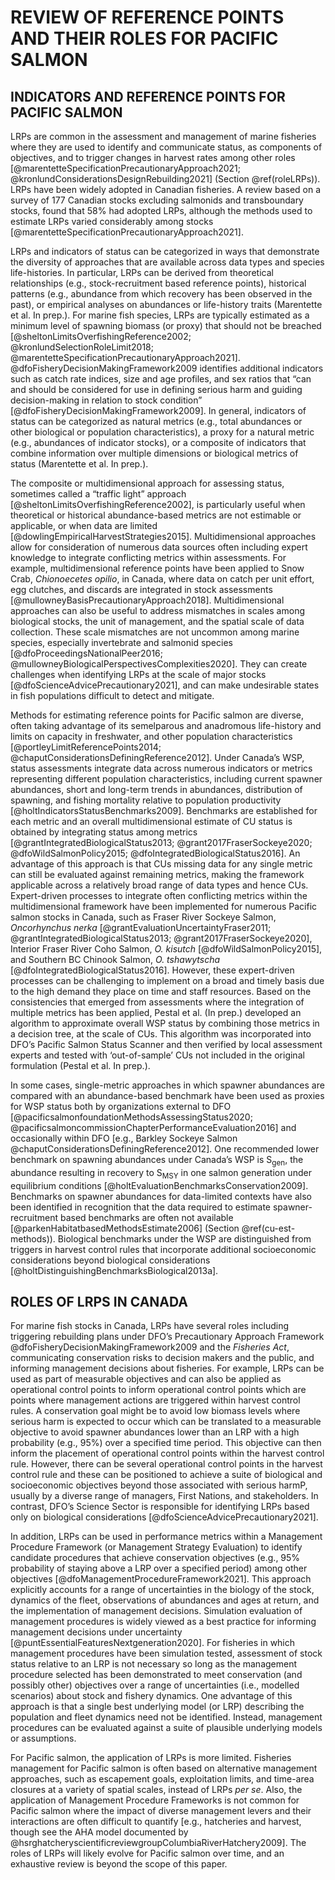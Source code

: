 
# REVIEW OF REFERENCE POINTS AND THEIR ROLES FOR PACIFIC SALMON {#review}

## INDICATORS AND REFERENCE POINTS FOR PACIFIC SALMON

\begin{tcolorbox}[sharp corners, boxrule=0.2mm]
\subsection*{Key Points:}
\begin{itemize}
\item LRPs have been widely adopted in Canadian fisheries.
\item LRPs can be categorized into those derived from theoretical relationships, historical patterns, or empirical analyses. Also, LRPs can be identified along a variety of indicators, and those indicators can be categorized as natural metrics, proxies for natural metrics, or composites of metrics.
\item Under Canada's WSP, a composite of metrics ('multidimensional approach') are used in stock assessments, including metrics on current spawner abundances, short and long-term trends in abundances, and the distribution of spawning, among others.
\item DFO has implemented the multidimensional approach for salmon assessments within the Pacific Salmon Status Scanner tool.
\item In some cases, single-metric approaches in which spawner abundances are compared with an abundance-based benchmark have been used as proxies for status.
\end{itemize}
\end{tcolorbox}


<!--KH: 

I suggest re-wording the above bullet "DFO has implemented the multidimensional approach for salmon assessments within the Pacific Salmon Status Scanner tool"
With
"DFO has recently developed the Pacific Salmon Status Scanner tool to rapidly approximate the multidimensional approach for salmon assessments"

This change is because I think 'implemented' is too strong of a word at this point.


Also - I think you could simplify kep point 2 by removing the first sentence: "LRPs can be categorized into those derived from theoretical relationships, historical patterns, or empirical analyses."  While it makes sense to include this classification in this section, we don't come back to it again, so it would be ok if readers didn't know of this.

-->

LRPs are common in the assessment and management of marine fisheries where they are used to identify and communicate status, as components of objectives, and to trigger changes in harvest rates among other roles
[@marentetteSpecificationPrecautionaryApproach2021; @kronlundConsiderationsDesignRebuilding2021] (Section \@ref(roleLRPs)). <!--Reviews of the application of reference points and harvest control rules can be found in @kvamsdalHarvestControlRules2016,  @puntHarvestControlRules2010, and @dowlingEmpiricalHarvestStrategies2015 (the latter for data-poor fisheries). --><!--@sheltonLimitsOverfishingReference2002 provided an overview of the implementation of the precautionary approach and LRPs before the publication of DFO's Precautionary Approach Framework in 2009. They highlight that, at that point in time, there was limited evidence of the implementation of the precautionary approach in Canadian fisheries. In contrast, 12 years after the publication of DFO's Precautionary Approach Framework, a review by--> LRPs have been widely adopted in Canadian fisheries. A review based on a survey of 177 Canadian stocks excluding salmonids and transboundary stocks, found that 58% had adopted LRPs, although the methods used to estimate LRPs varied considerably among stocks [@marentetteSpecificationPrecautionaryApproach2021]. <!--@kronlundConsiderationsDesignRebuilding2021 also reviewed the use and definition of LRPs in the context of Canadian and international policy. They highlight the importance of embedding LRPs into management objectives with associated tolerance (probability) statements, e.g., "stock status should be maintained above the LRP 90% of the time", as the tolerance statement is required to render the LRP operational. Diagnosing where serious harm is occurring is a pervasive challenge when identifying LRPs, as is addressing the impacts of non-stationarity in underlying biological processes such as natural mortality [@kronlundConsiderationsDesignRebuilding2021].-->

LRPs and indicators of status can be categorized in ways that demonstrate the diversity of approaches that are available across data types and species life-histories. In particular, LRPs can be derived from theoretical relationships (e.g., stock-recruitment based  reference points), historical patterns (e.g., abundance from which recovery has been observed in the past), or empirical analyses on abundances or life-history traits (Marentette et al. In prep.). For marine fish species, LRPs are typically estimated as a minimum level of spawning biomass (or proxy) that should not be breached [@sheltonLimitsOverfishingReference2002; @kronlundSelectionRoleLimit2018; @marentetteSpecificationPrecautionaryApproach2021].  @dfoFisheryDecisionMakingFramework2009 identifies additional indicators such as catch rate indices, size and age profiles, and sex ratios that "can and should be considered for use in defining serious harm and guiding decision-making in relation to stock condition” [@dfoFisheryDecisionMakingFramework2009].  In general, indicators of status can be categorized as natural metrics (e.g., total abundances or other biological or population characteristics), a proxy for a natural metric (e.g., abundances of indicator stocks), or a composite of indicators that combine information over multiple dimensions or biological metrics of status (Marentette et al. In prep.).  


The composite or multidimensional approach for assessing status, sometimes called a "traffic light" approach [@sheltonLimitsOverfishingReference2002], is particularly useful when theoretical or historical abundance-based metrics are not estimable or applicable, or when data are limited [@dowlingEmpiricalHarvestStrategies2015]. Multidimensional approaches allow for consideration of numerous data sources often including expert knowledge to integrate conflicting metrics within assessments. For example, multidimensional reference points have been applied to Snow Crab, *Chionoecetes opilio*, in Canada, where data on catch per unit effort, egg clutches, and discards are integrated in stock assessments [@mullowneyBasisPrecautionaryApproach2018]. Multidimensional approaches can also be useful to address mismatches in scales among biological stocks, the unit of management, and the spatial scale of data collection. These scale mismatches are not uncommon among marine species, especially invertebrate and salmonid species [@dfoProceedingsNationalPeer2016; @mullowneyBiologicalPerspectivesComplexities2020]. They can create challenges when identifying LRPs at the scale of major stocks [@dfoScienceAdvicePrecautionary2021], and can make undesirable states in fish populations difficult to detect and mitigate.  <!--CH: I couldn't find any reference for American Lobster- i.e., Adam Cook's ppt from TESA workshop-->

<!--CH: in next round, add "Review of Precautionary Approach Reference Points for a Variety of Fisheries Resources in the Maritimes Region". See Carrie's LRP Notes Word file. Dec. 17. 2021--> 


<!--KH: I think more context is needed for the above statement "Multidimensional approaches can also be useful to address mismatches in scales among biological stocks, the unit of management, and the spatial scale of data collection."  Can an example be given?  I could see how it would apply if the 'composite' of indicators was based on multiple indicators from different spatial scales, and all indicators needed to be above some specific level for the SMU to be 'above the LRP (i.e. our Proportional LRP). Is this what you were meaning?  This is different from how we use 'multidimensional' when talking about WSP.  In this case, all indicators are for the same spatial scale; they just use different characteristics.
-->

Methods for estimating reference points for Pacific salmon are diverse, often taking advantage of its semelparous and anadromous life-history and limits on capacity in freshwater, and other population characteristics [@portleyLimitReferencePoints2014; @chaputConsiderationsDefiningReference2012]. Under Canada's WSP, status assessments integrate data across numerous indicators or metrics representing different population characteristics, including current spawner abundances, short and long-term trends in abundances, distribution of spawning, and fishing mortality relative to population productivity [@holtIndicatorsStatusBenchmarks2009]. Benchmarks are established for each metric and an overall multidimensional estimate of CU status is obtained by integrating status among metrics [@grantIntegratedBiologicalStatus2013; @grant2017FraserSockeye2020; @dfoWildSalmonPolicy2015; @dfoIntegratedBiologicalStatus2016].  An advantage of this approach is that CUs missing data for any single metric can still be evaluated against remaining metrics, making the framework applicable across a relatively broad range of data types and hence CUs. Expert-driven processes to integrate often conflicting metrics within the multidimensional framework have been implemented for numerous Pacific salmon stocks in Canada, such as Fraser River Sockeye Salmon, *Oncorhynchus nerka* [@grantEvaluationUncertaintyFraser2011; @grantIntegratedBiologicalStatus2013; @grant2017FraserSockeye2020], Interior Fraser River Coho Salmon, *O. kisutch* [@dfoWildSalmonPolicy2015], and Southern BC Chinook Salmon, *O. tshawytscha* [@dfoIntegratedBiologicalStatus2016]. However, these expert-driven processes can be challenging to implement on a broad and timely basis due to the high demand they place on time and staff resources. Based on the consistencies that emerged from assessments where the integration of multiple metrics has been applied, Pestal et al. (In prep.) developed an algorithm to approximate overall WSP status by combining those metrics in a decision tree, at the scale of CUs. This algorithm was incorporated into DFO's Pacific Salmon Status Scanner and then verified by local assessment experts and tested with 'out-of-sample' CUs not included in the original formulation (Pestal et al. In prep.). 


In some cases, single-metric approaches in which spawner abundances are compared with an abundance-based benchmark have been used as proxies for WSP status both by organizations external to DFO [@pacificsalmonfoundationMethodsAssessingStatus2020; @pacificsalmoncommissionChapterPerformanceEvaluation2016]  and occasionally within DFO [e.g., Barkley Sockeye Salmon @chaputConsiderationsDefiningReference2012]. One recommended lower benchmark on spawning abundances under Canada's WSP is S~gen~, the abundance resulting in recovery to S~MSY~ in one salmon generation under equilibrium conditions [@holtEvaluationBenchmarksConservation2009]. Benchmarks on spawner abundances for data-limited contexts have also been identified in recognition that the data required to estimate spawner-recruitment based benchmarks are often not available [@parkenHabitatbasedMethodsEstimate2006] (Section \@ref(cu-est-methods)). Biological benchmarks under the WSP are distinguished from triggers in harvest control rules that incorporate additional socioeconomic considerations beyond biological considerations [@holtDistinguishingBenchmarksBiological2013a].

<!--CH omit: @portleyLimitReferencePoints2014 reviewed the use of LRPs and biological benchmarks in the US (Alaska and Pacific Northwest), Canada, Russia, and Japan. They highlight the role of LRPs and lower benchmarks in allowing for cross-jurisdictional comparisons of sustainability. In Canada, @chaputConsiderationsDefiningReference2012 reviewed the use of reference points, including lower benchmarks and LRPs, in the assessment and management of salmonids and other semelparous species. 
-->





## ROLES OF LRPS IN CANADA {#roleLRPs}

\begin{tcolorbox}[sharp corners, boxrule=0.2mm]
\subsection*{Key Points:}
\begin{itemize}
\item The roles of LRPs for marine fish stocks in Canada can include:
\begin{itemize}
\item triggering rebuilding plans under the Fish Stock provisions,
\item communicating conservation risks to decision makers and the public,
\item informing management decisions about fisheries as part of measurable objectives or operational control points, and
\item as a component of performance metrics within a Management Procedure Framework.
\end{itemize}
\item Identifying LRPs is the responsibility of DFO's Science Sector.
\item For Pacific salmon the application of LRPs has been limited, as fisheries management is often based on alternative management approaches, including escapement goals, exploitation limits, gear restrictions, and time-area closures.
\end{itemize}
\end{tcolorbox}


<!--
KH: See my comments below related to the last bullet: "For Pacific salmon the application of LRPs has been limited, as fisheries management is often based on alternative management approaches, including escapement goals, exploitation limits, gear restrictions, and time-area closures."

May need to consider revising this bullet??

-->


For marine fish stocks in Canada, LRPs have several roles including triggering rebuilding plans under DFO's Precautionary Approach Framework @dfoFisheryDecisionMakingFramework2009 and the *Fisheries Act*, communicating conservation risks to decision makers and the public, and informing management decisions about fisheries. For example, LRPs can be used as part of measurable objectives and can also be applied as operational control points to inform operational control points which are points where management actions are triggered within harvest control rules. A conservation goal might be to avoid low biomass levels where serious harm is expected to occur which can be translated to a measurable objective to avoid spawner abundances lower than an LRP with a high probability (e.g., 95%) over a specified time period.  This objective can then inform the placement of operational control points within the harvest control rule. However, there can be several operational control points in the harvest control rule and these can be positioned to achieve a suite of biological and socioeconomic objectives beyond those associated with serious harmP, usually by a diverse range of managers, First Nations, and stakeholders. In contrast, DFO's Science Sector is responsible for identifying LRPs based only on biological considerations [@dfoScienceAdvicePrecautionary2021].<!--SUe suggested omitting these last 4  sentences, but I think this is relevant for aggregate abundance LRPs-->


In addition, LRPs can be used in performance metrics within a Management Procedure Framework (or Management Strategy Evaluation) to identify candidate procedures that achieve conservation objectives (e.g., 95% probability of staying above a LRP over a specified period) among other objectives<!--, without being explicitly estimated--> [@dfoManagementProcedureFramework2021]. This approach explicitly accounts for a range of uncertainties in the biology of the stock, dynamics of the fleet, observations of abundances and ages at return, and the implementation of management decisions. Simulation evaluation of management procedures is widely viewed as a best practice for informing management decisions under uncertainty [@puntEssentialFeaturesNextgeneration2020]. For fisheries in which management procedures have been simulation tested, assessment of stock status relative to an LRP is not necessary so long as the management procedure selected has been demonstrated to meet conservation (and possibly other) objectives over a range of uncertainties (i.e., modelled scenarios) about stock and fishery dynamics. 
One advantage of this approach is that a single best underlying model (or LRP) describing the population and fleet dynamics need not be identified. Instead, management procedures can be evaluated against a suite of plausible underlying models or assumptions. 


For Pacific salmon, the application of LRPs is more limited. Fisheries management for Pacific salmon is often based on alternative management approaches, such as escapement goals, exploitation limits, and time-area closures at a variety of spatial scales, instead of LRPs *per se*. Also, the application of Management Procedure Frameworks is not common for Pacific salmon where the impact of diverse management levers and their interactions are often difficult to quantify [e.g., hatcheries and harvest, though see the AHA model documented by @hsrghatcheryscientificreviewgroupColumbiaRiverHatchery2009]. <!--CH: omitted as it seems out of place here: "In addition, salmon stock assessments have typically not integrated uncertainties in estimates of spawner abundances for reference point derivation [but see @scheuerellIntegratedPopulationModel2021 and @statonIncorporatingDemographicInformation2021]."  should be staton2017-->
The roles of LRPs will likely evolve for Pacific salmon over time, and an exhaustive review is beyond the scope of this paper.


<!--KH: 

Comments on firt sentence of above paragraph:
For Pacific salmon, the application of LRPs is more limited. Fisheries management for Pacific salmon is often based on alternative management approaches, such as escapement goals, exploitation limits, and time-area closures at a variety of spatial scales, instead of LRPs *per se*. 


- The term 'management approach' might be too vague; the following list includes a combination of metrics that reference points are based on (e.g., escapement goals based on escapement as a metric, ER limits based on ERs as a metric) and management actions (time area closures), where the latter could be used in conjunction with an LRP (e.g., our forecast says we going to be below our LRP, so let's put in additional time-area closures this year).  

Perhaps the text here (and in the key point bullet above) could be revised to something like:
For Pacific salmon, the application of LRPs at the SMU-level has been more limited due to the wide range of management decisions made at different spatial scales for each individual SMU and the wide range of indicators used to make decisions at each scale (e.g., aggregate-abundance for mixed-stock fisheries, stream-level escapement goals, exploitation limits).

???

-->


<!--CH side note:  DFO's Fisheries Sustainability checklist shows LRPs that usually management operational control points, and not biological LRPs per se-->



